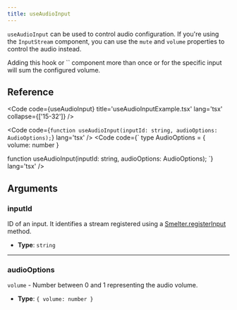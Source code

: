 ```yaml
---
title: useAudioInput
---
```


`useAudioInput` can be used to control audio configuration. If you're using the `InputStream` component, you can use the `mute` and `volume` properties to control the audio instead.

<Aside type='caution'>Adding this hook or `<InputStream />` component more than once or for
the specific input will sum the configured volume.</Aside>

## Reference

<Code code={useAudioInput} title='useAudioInputExample.tsx' lang='tsx' collapse={['15-32']} />

<Code code={`
function useAudioInput(inputId: string, audioOptions: AudioOptions);
`} lang='tsx' />
<CollapsibleDetails summaryTitle='Type definitions'>
<Code code={`
type AudioOptions = {
    volume: number
}

function useAudioInput(inputId: string, audioOptions: AudioOptions);
`} lang='tsx' />
</CollapsibleDetails>

## Arguments

### inputId
ID of an input. It identifies a stream registered using a [Smelter.registerInput](/ts-sdk/smelter#registerinput) method.

- **Type**: `string`

---

### audioOptions
`volume` - Number between 0 and 1 representing the audio volume.

- **Type**: `{ volume: number }`
